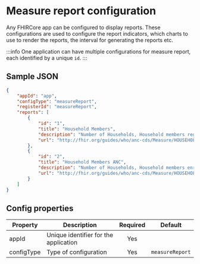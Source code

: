 # Measure report configuration

Any FHIRCore app can be configured to display reports. These configurations are used to configure the report indicators, which charts to use to render the reports, the interval for generating the reports etc.

:::info
One application can have multiple configurations for measure report, each identified by a unique `id`.
:::

## Sample JSON

```json
{
    "appId": "app",
    "configType": "measureReport",
    "registerId": "measureReport",
    "reports": [
        {
            "id": "1",
            "title": "Household Members",
            "description": "Number of Households, Household members registered, disaggregated by age and gender for each age group",
            "url": "http://fhir.org/guides/who/anc-cds/Measure/HOUSEHOLDIND01"
        },
        {
            "id": "2",
            "title": "Household Members ANC",
            "description": "Number of Households, Household members enrolled into ANC, disaggregated by age",
            "url": "http://fhir.org/guides/who/anc-cds/Measure/HOUSEHOLDPREGNANCY"
        }
    ]
}
```

## Config properties

|Property | Description | Required | Default |
|--|--|:--:|:--:|
appId | Unique identifier for the application | Yes | |
configType | Type of configuration | Yes |  `measureReport` |
